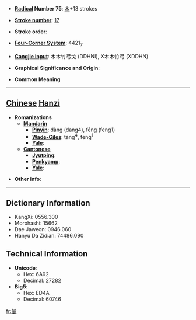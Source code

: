 * '''[[Wiktionary:Chinese radical index| Radical]] Number 75''': [[Wiktionary:Chinese radical index 木|木]]+13 strokes

* '''[[Wiktionary:Chinese total strokes index|Stroke number]]''': [[Wiktionary:Chinese total strokes index 17|17]]

* '''Stroke order''': 

* '''[[Wiktionary:Chinese four corner index|Four-Corner System]]''': 4421<sub>7</sub>

* '''[[Wiktionary:Chinese Cangjie index|Cangjie input]]''': 木木竹弓戈 (DDHNI), X木木竹弓 (XDDHN)

* '''Graphical Significance and Origin''': 

* '''Common Meaning'''

----

== [[Chinese]] [[Hanzi]] ==

* '''Romanizations'''
** '''[[Mandarin]]'''
*** '''[[Pinyin]]''': dàng (dang4), fēng (feng1)
*** '''[[Wade-Giles]]''': tang<sup>4</sup>, feng<sup>1</sup>
*** '''[[Yale]]''': 
** '''[[Cantonese]]'''
*** '''[[Jyutping]]''':
*** '''[[Penkyamp]]''': 
*** '''[[Yale]]''': 

* '''Other info''': 

----

== Dictionary Information ==

* KangXi: 0556.300
* Morohashi: 15662
* Dae Jaweon: 0946.060
* Hanyu Da Zidian: 74486.090

== Technical Information ==

* '''Unicode''':
** Hex: 6A92
** Decimal: 27282
* '''Big5''':
** Hex: ED4A
** Decimal: 60746

[[fr:檒]]